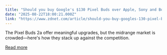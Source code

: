 ```yaml
---
title: "Should you buy Google's $130 Pixel Buds over Apple, Sony and Bose? How they compare"
date: "2025-08-22T18:00:21.000Z"
link: "https://www.zdnet.com/article/should-you-buy-googles-130-pixel-buds-over-apple-sony-and-bose-how-they-compare/"
---
```


The Pixel Buds 2a offer meaningful upgrades, but the midrange market is crowded—here's how they stack up against the competition.

[Read more](https://www.zdnet.com/article/should-you-buy-googles-130-pixel-buds-over-apple-sony-and-bose-how-they-compare/)
